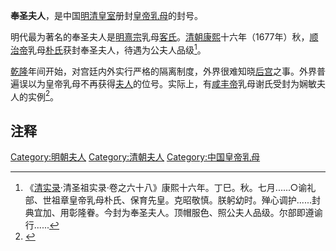 '''奉圣夫人'''，是中国[[明朝皇室|明]][[清朝皇室|清皇室]]册封[[中国皇室乳母|皇帝乳母]]的封号。

明代最为著名的奉圣夫人是[[明熹宗|明熹宗]]乳母[[客氏|客氏]]。[[清朝|清朝]][[康熙|康熙]]十六年（1677年）秋，[[顺治帝|顺治帝]]乳母[[奉聖夫人朴氏|朴氏]]获封奉圣夫人，待遇为公夫人品级<ref>《[[清实录|清实录]]·清圣祖实录·卷之六十八》康熙十六年。丁巳。秋。七月......○谕礼部、世祖章皇帝乳母朴氏、保育先皇。克昭敬慎。朕躬幼时。殚心调护......封典宜加、用彰隆眷。今封为奉圣夫人。顶帽服色、照公夫人品级。尔部即遵谕行......</ref>。

[[乾隆|乾隆]]年间开始，对宫廷内外实行严格的隔离制度，外界很难知晓[[清朝後宮|后宫]]之事。外界普遍误以为皇帝乳母不再获得[[夫人_(位号)|夫人]]的位号。实际上，有[[咸丰帝|咸丰帝]]乳母谢氏受封为娴敏夫人的实例<ref>{{Cite web |url=http://www.cssn.cn/zgs/zgs_zggds/201702/t20170222_3425502_2.shtml |title=再论清代皇室之乳保 |accessdate=2017-08-11 |author=作者：沈欣 |date=2017-02-22 |work= |publisher=中国社会科学网，来源：《北京社会科学》 |language=Zh-hans |archive-date=2020-12-17 |archive-url=https://web.archive.org/web/20201217054544/http://www.cssn.cn/zgs/zgs_zggds/201702/t20170222_3425502_2.shtml |dead-url=no }}</ref>。

== 注释 ==

{{Reflist|25em}}
[[Category:明朝夫人|Category:明朝夫人]]
[[Category:清朝夫人|Category:清朝夫人]]
[[Category:中国皇帝乳母|Category:中国皇帝乳母]]
